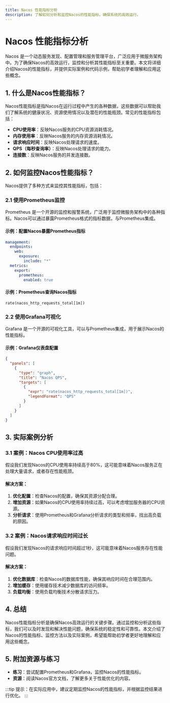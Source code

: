 ```yaml
---
title: Nacos 性能指标分析
description: 了解如何分析和监控Nacos的性能指标，确保系统的高效运行。
---
```


# Nacos 性能指标分析

Nacos 是一个动态服务发现、配置管理和服务管理平台，广泛应用于微服务架构中。为了确保Nacos的高效运行，监控和分析其性能指标至关重要。本文将详细介绍Nacos的性能指标，并提供实际案例和代码示例，帮助初学者理解和应用这些概念。

## 1. 什么是Nacos性能指标？

Nacos性能指标是指Nacos在运行过程中产生的各种数据，这些数据可以帮助我们了解系统的健康状况、资源使用情况以及潜在的性能瓶颈。常见的性能指标包括：

- **CPU使用率**：反映Nacos服务的CPU资源消耗情况。
- **内存使用率**：反映Nacos服务的内存资源消耗情况。
- **请求响应时间**：反映Nacos处理请求的速度。
- **QPS（每秒查询率）**：反映Nacos处理请求的能力。
- **连接数**：反映Nacos服务的并发连接数。

## 2. 如何监控Nacos性能指标？

Nacos提供了多种方式来监控其性能指标，包括：

### 2.1 使用Prometheus监控

Prometheus 是一个开源的监控和报警系统，广泛用于监控微服务架构中的各种指标。Nacos可以通过暴露Prometheus格式的指标数据，与Prometheus集成。

#### 示例：配置Nacos暴露Prometheus指标

```yaml
management:
  endpoints:
    web:
      exposure:
        include: "*"
  metrics:
    export:
      prometheus:
        enabled: true
```

#### 示例：Prometheus查询Nacos指标

```promql
rate(nacos_http_requests_total[1m])
```

### 2.2 使用Grafana可视化

Grafana 是一个开源的可视化工具，可以与Prometheus集成，用于展示Nacos的性能指标。

#### 示例：Grafana仪表盘配置

```json
{
  "panels": [
    {
      "type": "graph",
      "title": "Nacos QPS",
      "targets": [
        {
          "expr": "rate(nacos_http_requests_total[1m])",
          "legendFormat": "QPS"
        }
      ]
    }
  ]
}
```

## 3. 实际案例分析

### 3.1 案例：Nacos CPU使用率过高

假设我们发现Nacos的CPU使用率持续高于80%，这可能意味着Nacos服务正在处理大量请求，或者存在性能瓶颈。

#### 解决方案：

1. **优化配置**：检查Nacos的配置，确保其资源分配合理。
2. **增加资源**：如果Nacos的CPU使用率持续过高，可以考虑增加服务器的CPU资源。
3. **分析请求**：使用Prometheus和Grafana分析请求的类型和频率，找出高负载的原因。

### 3.2 案例：Nacos请求响应时间过长

假设我们发现Nacos的请求响应时间超过1秒，这可能意味着Nacos服务存在性能问题。

#### 解决方案：

1. **优化数据库**：检查Nacos的数据库性能，确保其响应时间在合理范围内。
2. **增加缓存**：使用缓存技术减少数据库的访问频率。
3. **负载均衡**：使用负载均衡技术分散请求压力。

## 4. 总结

Nacos性能指标分析是确保Nacos高效运行的关键步骤。通过监控和分析这些指标，我们可以及时发现和解决性能问题，确保系统的稳定性和可靠性。本文介绍了Nacos的性能指标、监控方法以及实际案例，希望能帮助初学者更好地理解和应用这些概念。

## 5. 附加资源与练习

- **练习**：尝试配置Prometheus和Grafana，监控Nacos的性能指标。
- **资源**：阅读Nacos官方文档，了解更多关于性能优化的内容。

:::tip
提示：在实际应用中，建议定期监控Nacos的性能指标，并根据监控结果进行优化。
:::